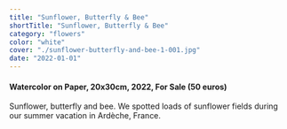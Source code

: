 ```yaml
---
title: "Sunflower, Butterfly & Bee"
shortTitle: "Sunflower, Butterfly & Bee"
category: "flowers"
color: "white"
cover: "./sunflower-butterfly-and-bee-1-001.jpg"
date: "2022-01-01"
---
```


#### Watercolor on Paper, 20x30cm, 2022, For Sale (50 euros)

Sunflower, butterfly and bee. We spotted loads of sunflower fields during our summer vacation in Ardèche, France.